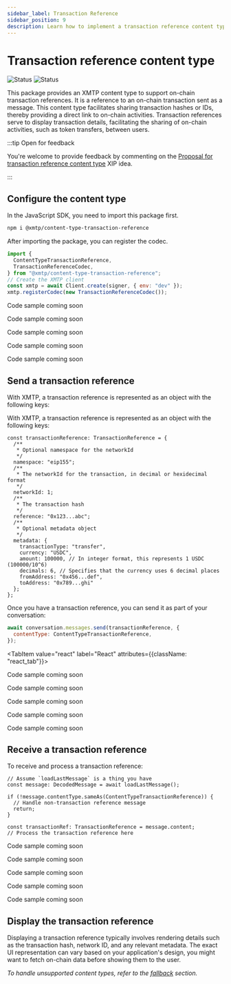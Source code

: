 ```yaml
---
sidebar_label: Transaction Reference
sidebar_position: 9
description: Learn how to implement a transaction reference content type
---
```



# Transaction reference content type

![Status](https://img.shields.io/badge/Content_type_status-Standards--track-yellow) ![Status](https://img.shields.io/badge/Reference_implementation_status-Beta-yellow)

This package provides an XMTP content type to support on-chain transaction references. It is a reference to an on-chain transaction sent as a message. This content type facilitates sharing transaction hashes or IDs, thereby providing a direct link to on-chain activities. Transaction references serve to display transaction details, facilitating the sharing of on-chain activities, such as token transfers, between users.

:::tip Open for feedback

You're welcome to provide feedback by commenting on the [Proposal for transaction reference content type](https://github.com/orgs/xmtp/discussions/37) XIP idea.

:::

## Configure the content type

<Tabs groupId="sdk-langs">
<TabItem value="js" label="JavaScript"  attributes={{className: "js_tab"}}>

In the JavaScript SDK, you need to import this package first.

```bash
npm i @xmtp/content-type-transaction-reference
```

After importing the package, you can register the codec.

```jsx
import {
  ContentTypeTransactionReference,
  TransactionReferenceCodec,
} from "@xmtp/content-type-transaction-reference";
// Create the XMTP client
const xmtp = await Client.create(signer, { env: "dev" });
xmtp.registerCodec(new TransactionReferenceCodec());
```

</TabItem>
<TabItem value="react" label="React"  attributes={{className: "react_tab"}}>

Code sample coming soon

</TabItem>
<TabItem value="kotlin" label="Kotlin"  attributes={{className: "kotlin_tab"}}>

Code sample coming soon

</TabItem>
<TabItem value="swift" label="Swift"  attributes={{className: "swift_tab"}}>

Code sample coming soon

</TabItem>
<TabItem value="dart" label="Dart"  attributes={{className: "dart_tab"}}>

Code sample coming soon

</TabItem>
<TabItem value="rn" label="React Native"  attributes={{className: "rn_tab"}}>

Code sample coming soon

</TabItem>
</Tabs>

## Send a transaction reference

With XMTP, a transaction reference is represented as an object with the following keys:

<Tabs groupId="sdk-langs">
<TabItem value="js" label="JavaScript"  attributes={{className: "js_tab"}}>

With XMTP, a transaction reference is represented as an object with the following keys:

```tsx
const transactionReference: TransactionReference = {
  /**
   * Optional namespace for the networkId
   */
  namespace: "eip155";
  /**
   * The networkId for the transaction, in decimal or hexidecimal format
   */
  networkId: 1;
  /**
   * The transaction hash
   */
  reference: "0x123...abc";
  /**
   * Optional metadata object
   */
  metadata: {
    transactionType: "transfer",
    currency: "USDC",
    amount: 100000, // In integer format, this represents 1 USDC (100000/10^6)
    decimals: 6, // Specifies that the currency uses 6 decimal places
    fromAddress: "0x456...def",
    toAddress: "0x789...ghi"
  };
};
```

Once you have a transaction reference, you can send it as part of your conversation:

```jsx
await conversation.messages.send(transactionReference, {
  contentType: ContentTypeTransactionReference,
});
```

</TabItem>

<TabItem value="react" label="React"  attributes={{className: "react_tab"}}>

Code sample coming soon

</TabItem>
<TabItem value="kotlin" label="Kotlin"  attributes={{className: "kotlin_tab"}}>

Code sample coming soon

</TabItem>
<TabItem value="swift" label="Swift"  attributes={{className: "swift_tab"}}>

Code sample coming soon

</TabItem>
<TabItem value="dart" label="Dart"  attributes={{className: "dart_tab"}}>

Code sample coming soon

</TabItem>
<TabItem value="rn" label="React Native"  attributes={{className: "rn_tab"}}>

Code sample coming soon

</TabItem>
</Tabs>

## Receive a transaction reference

To receive and process a transaction reference:

<Tabs groupId="sdk-langs">
<TabItem value="js" label="JavaScript"  attributes={{className: "js_tab"}}>

```tsx
// Assume `loadLastMessage` is a thing you have
const message: DecodedMessage = await loadLastMessage();

if (!message.contentType.sameAs(ContentTypeTransactionReference)) {
  // Handle non-transaction reference message
  return;
}

const transactionRef: TransactionReference = message.content;
// Process the transaction reference here
```

</TabItem>
<TabItem value="react" label="React"  attributes={{className: "react_tab"}}>

Code sample coming soon

</TabItem>
<TabItem value="swift" label="Swift"  attributes={{className: "swift_tab"}}>

Code sample coming soon

</TabItem>
<TabItem value="kotlin" label="Kotlin"  attributes={{className: "kotlin_tab"}}>

Code sample coming soon

</TabItem>
<TabItem value="dart" label="Dart"  attributes={{className: "dart_tab"}}>

Code sample coming soon

</TabItem>
<TabItem value="rn" label="React Native"  attributes={{className: "rn_tab"}}>

Code sample coming soon

</TabItem>
</Tabs>

## Display the transaction reference

Displaying a transaction reference typically involves rendering details such as the transaction hash, network ID, and any relevant metadata. The exact UI representation can vary based on your application's design, you might want to fetch on-chain data before showing them to the user.

_To handle unsupported content types, refer to the [fallback](/docs/build/messages/#handle-an-unsupported-content-type-error) section._
